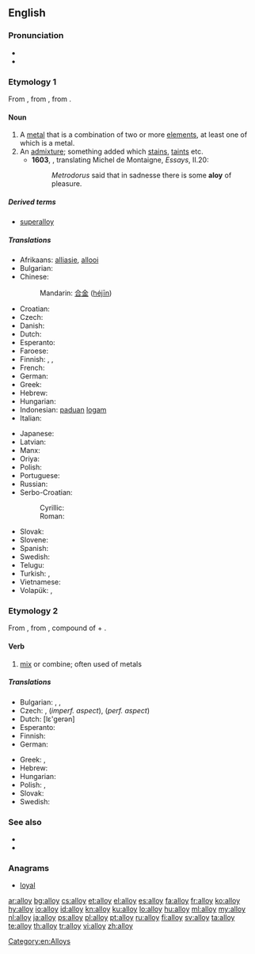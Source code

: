 ==English==

===Pronunciation===
* {{audio|en-us-alloy.ogg|Audio (US)}}
* {{IPA|/ˈalɔɪ/}}

===Etymology 1===
From {{etyl|xno}} {{term|alai|lang=xno}}, from {{etyl|fro}} {{term|aloi|lang=fro}}, from {{term|aloiier|lang=fro}}.

====Noun====
{{en-noun}}

# A [[metal]] that is a combination of two or more [[element]]s, at least one of which is a metal.
# An [[admixture]]; something added which [[stain]]s, [[taint]]s etc.
#*'''1603''', {{w|John Florio}}, translating Michel de Montaigne, ''Essays'', II.20:
#*:''Metrodorus'' said that in sadnesse there is some '''aloy''' of pleasure.

=====Derived terms=====
* [[superalloy]]

=====Translations=====
{{trans-top|metal combined of more elements}}
* Afrikaans: [[alliasie]], [[allooi]]
* Bulgarian: {{t-|bg|сплав}}
* Chinese:
*: Mandarin: [[合金]] ([[héjīn]])
* Croatian: {{t|hr|legura|f|alt=legúra}}
* Czech: {{t+|cs|slitina|f}}
* Danish: {{t-|da|legering|c}}
* Dutch: {{t+|nl|legering|f}}
* Esperanto: {{t-|eo|alojo|xs=Esperanto}}
* Faroese: {{t|fo|málmbland|xs=Faroese}}
* Finnish: {{t-|fi|seos}}, {{t+|fi|metalliseos}}, {{t+|fi|lejeerinki}}
* French: {{t+|fr|alliage|m}}
* German: {{t+|de|Legierung|f}}
* Greek: {{t+|el|κράμα|n|tr=kráma}}
* Hebrew: {{t+|he|סגסוגת|f}}
* Hungarian: {{t+|hu|ötvözet}}
* Indonesian: [[padu|paduan]] [[logam]]
* Italian: {{t+|it|lega|f}}
{{trans-mid}}
* Japanese: {{t+|ja|合金|tr=ごうきん, gōkin}}
* Latvian: {{t|lv|sakausējums|m|xs=Latvian}}
* Manx: {{t|gv|co-veain|f}}
* Oriya: {{t|or|ମିଶ୍ରଧାତୁ|sc=Orya}}
* Polish: {{t|pl|stop|m}}
* Portuguese: {{t+|pt|liga|f}}
* Russian: {{t+|ru|сплав|m|tr=spláv}}
* Serbo-Croatian:
*: Cyrillic: {{t|sh|слитина|f}}
*: Roman: {{t|sh|slitina|f}}
* Slovak: {{t|sk|zliatina|f}}
* Slovene: {{t+|sl|zlitina|f}}
* Spanish: {{t+|es|aleación|f}}
* Swedish: {{t+|sv|legering|c}}
* Telugu: {{t|te|మిశ్రమలోహం|tr=miSramalOhaM}}
* Turkish: {{t+|tr|alaşım}}, {{t+|tr|halita}}
* Vietnamese: {{t+|vi|hợp kim|xs=Vietnamese}}
* Volapük: {{t|vo|laliad}}, {{qualifier|obsolete}} {{t|vo|metalamig}}
{{trans-bottom}}

===Etymology 2===
From {{etyl|fro}} {{term|aloiier||assemble, join|lang=fro}}, from {{etyl|la}} {{term|alligare||bind to, tie to|lang=la}}, compound of {{term|ad||to|lang=la}} + {{term|ligare||to bind|lang=la}}.

====Verb====
{{en-verb}}

# [[mix]] or combine; often used of metals

=====Translations=====
{{trans-top|mix or combine}}
* Bulgarian: {{t|bg|сплавям}}, {{t|bg|смесвам}}, {{t|bg|легирам}}
* Czech: {{t|cs|legovat}}, {{t|cs|slévat}} (''imperf. aspect''), {{t|cs|slít}} (''perf. aspect'')
* Dutch: {{t+|nl|legeren}} [lε'gerən]
* Esperanto: {{t|eo|aloji|xs=Esperanto}}
* Finnish: {{t+|fi|seostaa}}
* German: {{t|de|legieren}}
{{trans-mid}}
* Greek: {{t|el|κραματοποιώ|tr=kramatopió}}, {{t|el|νοθεύω|tr=nothévo}}
* Hebrew: {{t|he|נתך|m|tr=nétekh}}
* Hungarian: {{t|hu|ötvöz}}
* Polish: {{t|pl|stapiać}}, {{t|pl|stopić}}
* Slovak: {{t|sk|zliať}}
* Swedish: {{t-|sv|legera}}
{{trans-bottom}}

===See also===
* {{pedialite}}
* {{Wikisource1911Enc Citation|Alloys}}

===Anagrams===
* [[loyal#English|loyal]]

[[Category:en:Alloys]]

[[ar:alloy]]
[[bg:alloy]]
[[cs:alloy]]
[[et:alloy]]
[[el:alloy]]
[[es:alloy]]
[[fa:alloy]]
[[fr:alloy]]
[[ko:alloy]]
[[hy:alloy]]
[[io:alloy]]
[[id:alloy]]
[[kn:alloy]]
[[ku:alloy]]
[[lo:alloy]]
[[hu:alloy]]
[[ml:alloy]]
[[my:alloy]]
[[nl:alloy]]
[[ja:alloy]]
[[ps:alloy]]
[[pl:alloy]]
[[pt:alloy]]
[[ru:alloy]]
[[fi:alloy]]
[[sv:alloy]]
[[ta:alloy]]
[[te:alloy]]
[[th:alloy]]
[[tr:alloy]]
[[vi:alloy]]
[[zh:alloy]]